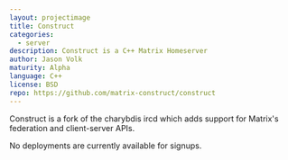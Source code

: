 ```yaml
---
layout: projectimage
title: Construct
categories:
  - server
description: Construct is a C++ Matrix Homeserver
author: Jason Volk
maturity: Alpha
language: C++
license: BSD
repo: https://github.com/matrix-construct/construct
---
```


Construct is a fork of the charybdis ircd which adds support for Matrix's federation and client-server APIs.

No deployments are currently available for signups.


